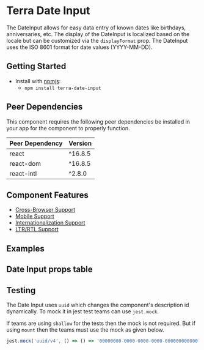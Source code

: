 


<Badge />

# Terra Date Input

The DateInput allows for easy data entry of known dates like birthdays, anniversaries, etc. The display of the DateInput is localized based on the locale but can be customized via the `displayFormat` prop. The DateInput uses the ISO 8601 format for date values (YYYY-MM-DD).

## Getting Started

- Install with [npmjs](https://www.npmjs.com):
  - `npm install terra-date-input`

<!-- AUTO-GENERATED-CONTENT:START Peer Dependencies -->
## Peer Dependencies

This component requires the following peer dependencies be installed in your app for the component to properly function.

| Peer Dependency | Version |
|-|-|
| react | ^16.8.5 |
| react-dom | ^16.8.5 |
| react-intl | ^2.8.0 |

<!-- AUTO-GENERATED-CONTENT:END -->

## Component Features

 * [Cross-Browser Support](https://engineering.cerner.com/terra-ui/about/terra-ui/component-standards#cross-browser-support)
 * [Mobile Support](https://engineering.cerner.com/terra-ui/about/terra-ui/component-standards#mobile-support)
 * [Internationalization Support](https://engineering.cerner.com/terra-ui/about/terra-ui/component-standards#internationalization-i18n)
 * [LTR/RTL Support](https://engineering.cerner.com/terra-ui/about/terra-ui/component-standards#ltr--rtl)

## Examples
<DefaultDateInput title= 'Default DateInput' />
<MonthDayYearDateInput title= 'Month Day Year Display Format DateInput' />
<DayMonthYearDateInput title='Day Month Year Display Format DateInput' />

## Date Input props table
<DateInputPropsTable /> 

## Testing

The Date Input uses `uuid` which changes the component's description id dynamically. To mock it in jest test teams can use `jest.mock`.

If teams are using `shallow` for the tests then the mock is not required. But if using `mount` then the teams must use the mock as given below.

```js
jest.mock('uuid/v4', () => () => '00000000-0000-0000-0000-000000000000');
```
